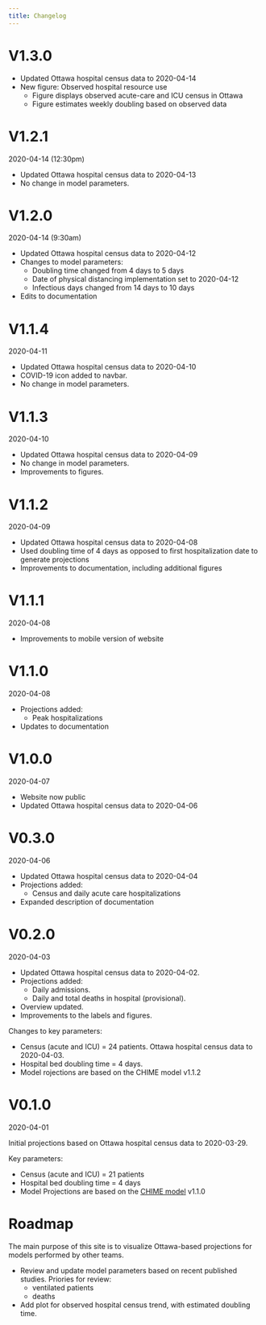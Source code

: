 ```yaml
---
title: Changelog
---
```


# V1.3.0

- Updated Ottawa hospital census data to 2020-04-14
- New figure: Observed hospital resource use
  - Figure displays observed acute-care and ICU census in Ottawa
  - Figure estimates weekly doubling based on observed data

# V1.2.1
2020-04-14 (12:30pm)

- Updated Ottawa hospital census data to 2020-04-13
- No change in model parameters.

# V1.2.0
2020-04-14 (9:30am)

- Updated Ottawa hospital census data to 2020-04-12
- Changes to model parameters:
  - Doubling time changed from 4 days to 5 days
  - Date of physical distancing implementation set to 2020-04-12
  - Infectious days changed from 14 days to 10 days
- Edits to documentation

# V1.1.4
2020-04-11

- Updated Ottawa hospital census data to 2020-04-10
- COVID-19 icon added to navbar. 
- No change in model parameters.

# V1.1.3
2020-04-10

- Updated Ottawa hospital census data to 2020-04-09
- No change in model parameters.
- Improvements to figures.

# V1.1.2
2020-04-09

- Updated Ottawa hospital census data to 2020-04-08
- Used doubling time of 4 days as opposed to first hospitalization date to
generate projections
- Improvements to documentation, including additional figures

# V1.1.1
2020-04-08

- Improvements to mobile version of website

# V1.1.0
2020-04-08

- Projections added:
  - Peak hospitalizations
- Updates to documentation

# V1.0.0
2020-04-07

- Website now public
- Updated Ottawa hospital census data to 2020-04-06

# V0.3.0
2020-04-06

- Updated Ottawa hospital census data to 2020-04-04
- Projections added:
    - Census and daily acute care hospitalizations
- Expanded description of documentation

# V0.2.0
2020-04-03

- Updated Ottawa hospital census data to 2020-04-02.
- Projections added:
    - Daily admissions.
    - Daily and total deaths in hospital (provisional).
- Overview updated.
- Improvements to the labels and figures.

Changes to key parameters:

- Census (acute and ICU) = 24 patients. Ottawa hospital census data to 2020-04-03.
- Hospital bed doubling time = 4 days.
- Model rojections are based on the CHIME model v1.1.2

# V0.1.0 
2020-04-01

Initial projections based on Ottawa hospital census data to 2020-03-29.

Key parameters:

- Census (acute and ICU) = 21 patients
- Hospital bed doubling time = 4 days
- Model Projections are based on the [CHIME model](https://penn-chime.phl.io/) v1.1.0

# Roadmap

The main purpose of this site is to visualize Ottawa-based projections for models performed by other teams.

- Review and update model parameters based on recent published studies. Priories for review:
    - ventilated patients
    - deaths
- Add plot for observed hospital census trend, with estimated doubling time. 




